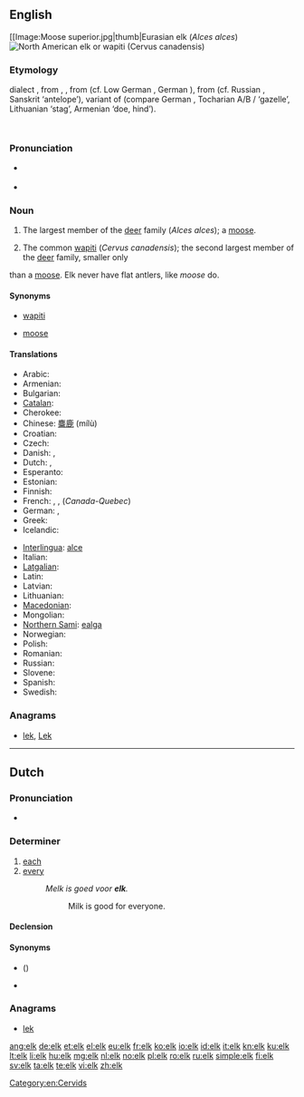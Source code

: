 {{also|Elk}}
==English==
{{wikipedia|lang=en}}
[[Image:Moose superior.jpg|thumb|Eurasian elk (''Alces alces'')
[[Image:Cervus canadensis2006.jpg|thumb|North American elk or wapiti (''Cervus canadensis'')]]

===Etymology===
{{etyl|enm|en}} dialect {{term|elk|lang=enm}}, from {{etyl|ang|en}} {{term|eolc|lang=ang}}, {{term|eolh|lang=ang}}, from {{proto|Germanic|elhaz}} (cf. Low German {{term|Elk|lang=nds}}, German {{term|Elch|lang=de}}), from {{proto|Indo-European|h₁élḱis||h₁ólḱis}} (cf. Russian {{term|лось|tr=losʹ}}, Sanskrit {{term||ṛśyas}} {{rfscript|Deva}} ‘antelope’), variant of {{proto|Indo-European|title=|h₁elh₁én}} (compare German {{term|Elen|lang=de}}, Tocharian A/B {{term|yäl|lang=xto}}/{{term|ylem|lang=txb}} ‘gazelle’, Lithuanian {{term|elnis|élnis|lang=lt}} ‘stag’, Armenian {{term|եղնիկ|tr=yeɫnik|lang=hy}} ‘doe, hind’).
    {{rfscript|Deva}} <!-- see above, ṛśyas -->

===Pronunciation===
* {{IPA|/ɛlk/}} {{SAMPA|/Elk/}}
* {{audio|en-us-elk.ogg|Audio (US)}}

===Noun===
{{en-noun|pl= '''elk''' ''or archaic,'' '''[[elks]]'''}}

# {{British}} The largest member of the [[deer]] family (''Alces alces''); a [[moose]].
# {{North America}} The common [[wapiti]] (''Cervus canadensis''); the second largest member of the [[deer]] family, smaller only 
than a [[moose]].  Elk never have flat antlers, like ''moose'' do.

====Synonyms====
* {{sense|Cervus candensis}} [[wapiti]]
* {{sense|Alces alces}} [[moose]]

====Translations====
{{trans-see|wapiti - ''Cervus canadensis|wapiti}}
{{trans-top|moose - ''Alces alces''}}
* Arabic: {{Arab|[[موظ]]}} {{IPAchar|(mūẓ)}} {{m}}
* Armenian: {{t-|hy|որմզդեղն|tr=ormzdeġn}}
* Bulgarian: {{t|bg|лос|m}}
* [[Catalan]]: {{t|ca|ant|m}}
* Cherokee: {{t|chr|ᎠᏫᎡ|tr=awie}}
* Chinese: [[麋鹿]] (mílù)
* Croatian: {{t|hr|jelen|m|alt=jèlēn}}
* Czech: {{t+|cs|los|m}}
* Danish: {{t-|da|elg|c}},  {{t-|da|elsdyr|n}}
* Dutch: {{t|nl|eland|m}}, {{t|nl|Europese eland|m}}
* Esperanto: {{t-|eo|alko|xs=Esperanto}}
* Estonian: {{t+|et|põder}}
* Finnish: {{t+|fi|hirvi}}
* French: {{t|fr|élan|m}}, {{t|fr|élan d'Europe|m}}, {{t|fr|orignal|m}} (''Canada-Quebec'')
* German: {{t|de|Elch|m}}, {{t|de|europäischer Elch|m}}
* Greek: {{t|el|άλκη|f|tr=álki}}
* Icelandic: {{t|is|elgur|m}}
{{trans-mid}}
* [[Interlingua]]: [[alce]]
* Italian: {{t+|it|alce}}
* [[Latgalian]]: {{tø|ltg|brīds|m}}
* Latin: {{t+|la|alces|f}}
* Latvian: {{t|lv|alnis|m}}
* Lithuanian: {{t|lt|briedis|m}}
* [[Macedonian]]: {{t|mk|лос|m|tr=los}}
* Mongolian: {{t|mn|хандгай|tr=handgay|sc=Cyrl|xs=Mongolian}}
* [[Northern Sami]]: [[ealga]]
* Norwegian: {{t+|no|elg|m}}
* Polish: {{t+|pl|łoś|m}}
* Romanian: {{t+|ro|elan|m}}
* Russian: {{t+|ru|лось|m|tr=los’}}
* Slovene: {{t+|sl|los|m}}
* Spanish: {{t-|es|alce|m}}
* Swedish: {{t+|sv|älg|c}}
{{trans-bottom}}

===Anagrams===
* [[lek#English|lek]], [[Lek#English|Lek]]

[[Category:en:Cervids]]

----

==Dutch==

===Pronunciation===
* {{rhymes|ɛlk|lang=nl}}

===Determiner===
{{head|nl|determiner|cat2=indefinite determiners}}

# [[each]]
# [[every]]
#: ''Melk is goed voor '''elk'''.''
#:: Milk is good for everyone.

====Declension====
{{nl-decl-adj-nc|2=-}}

====Synonyms====
* {{l|nl|al}} ({{l|nl|alle}})
* {{l|nl|ieder}}

===Anagrams===
* [[lek#Dutch|lek]]

[[ang:elk]]
[[de:elk]]
[[et:elk]]
[[el:elk]]
[[eu:elk]]
[[fr:elk]]
[[ko:elk]]
[[io:elk]]
[[id:elk]]
[[it:elk]]
[[kn:elk]]
[[ku:elk]]
[[lt:elk]]
[[li:elk]]
[[hu:elk]]
[[mg:elk]]
[[nl:elk]]
[[no:elk]]
[[pl:elk]]
[[ro:elk]]
[[ru:elk]]
[[simple:elk]]
[[fi:elk]]
[[sv:elk]]
[[ta:elk]]
[[te:elk]]
[[vi:elk]]
[[zh:elk]]